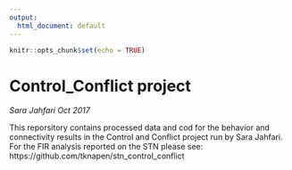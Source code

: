 ```yaml
---
output:
  html_document: default
---
```


```r
knitr::opts_chunk$set(echo = TRUE)
```

# Control_Conflict project
*Sara Jahfari Oct 2017*

This reporsitory contains processed data and cod for the behavior and connectivity results in the Control and Conflict project run by Sara Jahfari. For the FIR analysis reported on the STN please see: https://github.com/tknapen/stn_control_conflict




